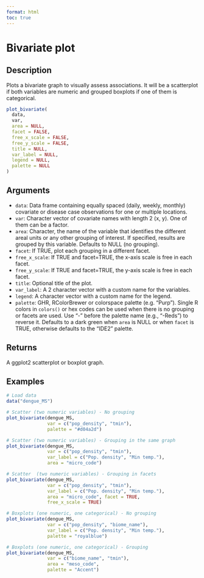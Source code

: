 ```yaml
---
format: html
toc: true
---
```


# Bivariate plot

## Description

Plots a bivariate graph to visually assess associations. It will be a scatterplot if both variables are numeric and grouped boxplots if one of them is categorical.

```r
plot_bivariate(
  data,
  var,
  area = NULL,
  facet = FALSE,
  free_x_scale = FALSE,
  free_y_scale = FALSE,
  title = NULL,
  var_label = NULL,
  legend = NULL,
  palette = NULL
)
```

## Arguments

- `data`: Data frame containing equally spaced (daily, weekly, monthly) covariate or disease case observations for one or multiple locations.
- `var`: Character vector of covariate names with length 2 (x, y). One of them can be a factor.
- `area`: Character, the name of the variable that identifies the different areal units or any other grouping of interest. If specified, results are grouped by this variable. Defaults to NULL (no grouping).
- `facet`: If TRUE, plot each grouping in a different facet.
- `free_x_scale`: If TRUE and facet=TRUE, the x-axis scale is free in each facet.
- `free_y_scale`: If TRUE and facet=TRUE, the y-axis scale is free in each facet.
- `title`: Optional title of the plot.
- `var_label`: A 2 character vector with a custom name for the variables.
- `legend`: A character vector with a custom name for the legend.
- `palette`: GHR, RColorBrewer or colorspace palette (e.g. "Purp"). Single R colors in `colors()` or hex codes can be used when there is no grouping or facets are used. Use "-" before the palette name (e.g., "-Reds") to reverse it. Defaults to a dark green when `area` is NULL or when `facet` is TRUE, otherwise defaults to the "IDE2" palette.

## Returns

A ggplot2 scatterplot or boxplot graph.

## Examples

```r
# Load data
data("dengue_MS")

# Scatter (two numeric variables) - No grouping
plot_bivariate(dengue_MS, 
               var = c("pop_density", "tmin"), 
               palette = "#d04a2d")

# Scatter (two numeric variables) - Grouping in the same graph
plot_bivariate(dengue_MS, 
               var = c("pop_density", "tmin"),
               var_label = c("Pop. density", "Min temp."),
               area = "micro_code")

# Scatter  (two numeric variables) - Grouping in facets
plot_bivariate(dengue_MS,
               var = c("pop_density", "tmin"),
               var_label = c("Pop. density", "Min temp."),
               area = "micro_code", facet = TRUE, 
               free_x_scale = TRUE)

# Boxplots (one numeric, one categorical) - No grouping
plot_bivariate(dengue_MS, 
               var = c("pop_density", "biome_name"), 
               var_label = c("Pop. density", "Min temp."),
               palette = "royalblue")

# Boxplots (one numeric, one categorical) - Grouping
plot_bivariate(dengue_MS, 
               var = c("biome_name", "tmin"), 
               area = "meso_code",
               palette = "Accent")
```

